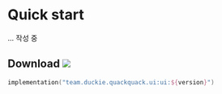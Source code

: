 # Quick start

... 작성 중

## Download ![](https://img.shields.io/maven-central/v/team.duckie.quackquack.ui/ui?style=flat-square)

```kotlin
implementation("team.duckie.quackquack.ui:ui:${version}")
```